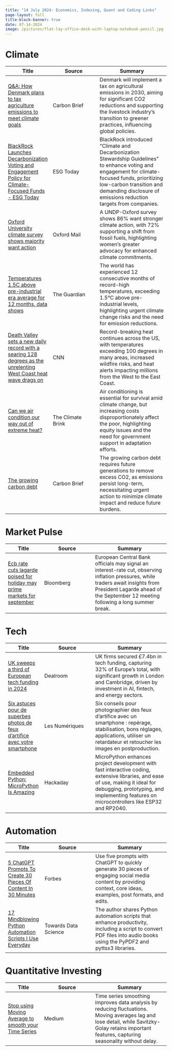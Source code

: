 ```yaml
---
title: "14 July 2024: Economics, Indexing, Quant and Coding Links"
page-layout: full
title-block-banner: true
date: 07-14-2024
image: /pictures/flat-lay-office-desk-with-laptop-notebook-pencil.jpg
---
```


# Climate

| Title | Source | Summary |
|-----|-------|----------|
| [Q&A: How Denmark plans to tax agriculture emissions to meet climate goals](https://www.carbonbrief.org/qa-how-denmark-plans-to-tax-agriculture-emissions-to-meet-climate-goals/) | Carbon Brief | Denmark will implement a tax on agricultural emissions in 2030, aiming for significant CO2 reductions and supporting the livestock industry's transition to greener practices, influencing global policies.  | 
| [BlackRock Launches Decarbonization Voting and Engagement Policy for Climate-Focused Funds - ESG Today](https://www.esgtoday.com/blackrock-launches-decarbonization-voting-and-engagement-policy-for-climate-focused-funds/) | ESG Today | BlackRock introduced "Climate and Decarbonization Stewardship Guidelines" to enhance voting and engagement for climate-focused funds, prioritizing low-carbon transition and demanding disclosure of emissions reduction targets from companies.  | 
| [Oxford University climate survey shows majority want action](https://www.oxfordmail.co.uk/news/24401044.oxford-university-climate-survey-shows-majority-want-action/) | Oxford Mail | A UNDP-Oxford survey shows 86% want stronger climate action, with 72% supporting a shift from fossil fuels, highlighting women's greater advocacy for enhanced climate commitments.  | 
| [Temperatures 1.5C above pre-industrial era average for 12 months, data shows](https://www.theguardian.com/environment/article/2024/jul/08/temperatures-1-point-5c-above-pre-industrial-era-average-for-12-months-data-shows) | The Guardian | The world has experienced 12 consecutive months of record-high temperatures, exceeding 1.5°C above pre-industrial levels, highlighting urgent climate change risks and the need for emission reductions.  | 
| [Death Valley sets a new daily record with a searing 128 degrees as the unrelenting West Coast heat wave drags on](https://www.cnn.com/2024/07/07/weather/west-coast-heat-wave-california-nevada-oregon/index.html) | CNN | Record-breaking heat continues across the US, with temperatures exceeding 100 degrees in many areas, increased wildfire risks, and heat alerts impacting millions from the West to the East Coast.  | 
| [Can we air condition our way out of extreme heat?](https://www.theclimatebrink.com/p/can-we-air-condition-our-way-out) | The Climate Brink | Air conditioning is essential for survival amid climate change, but increasing costs disproportionately affect the poor, highlighting equity issues and the need for government support in adaptation efforts.  | 
| [The growing carbon debt](https://www.theclimatebrink.com/p/the-growing-carbon-debt) | Carbon Brief | The growing carbon debt requires future generations to remove excess CO2, as emissions persist long-term, necessitating urgent action to minimize climate impact and reduce future burdens.  | 


# Market Pulse

| Title | Source | Summary |
|-----|-------|----------|
| [Ecb rate cuts lagarde poised for holiday may prime markets for september](https://www.bloomberg.com/news/articles/2024-07-13/ecb-rate-cuts-lagarde-poised-for-holiday-may-prime-markets-for-september?srnd=economics-v2&sref=ZPVkTM30) | Bloomberg | European Central Bank officials may signal an interest-rate cut, observing inflation pressures, while traders await insights from President Lagarde ahead of the September 12 meeting following a long summer break.  | 


# Tech

| Title | Source | Summary |
|-----|-------|----------|
| [UK sweeps a third of European tech funding in 2024](https://www.cityam.com/uk-sweeps-a-third-of-european-tech-funding-in-2024-as-london-and-cambridge-boom/) | Dealroom | UK firms secured £7.4bn in tech funding, capturing 32% of Europe’s total, with significant growth in London and Cambridge, driven by investment in AI, fintech, and energy sectors.  | 
| [Six astuces pour de superbes photos de feux d'artifice avec votre smartphone](https://www.lesnumeriques.com/photo/six-astuces-pour-de-superbes-photos-de-feux-d-artifice-avec-votre-smartphone-a224069.html) | Les Numériques | Six conseils pour photographier des feux d'artifice avec un smartphone : repérage, stabilisation, bons réglages, applications, utiliser un retardateur et retoucher les images en postproduction.  | 
| [Embedded Python: MicroPython Is Amazing](https://hackaday.com/2024/07/11/embedded-python-micropython-is-amazing/) | Hackaday | MicroPython enhances project development with fast interactive coding, extensive libraries, and ease of use, making it ideal for debugging, prototyping, and implementing features on microcontrollers like ESP32 and RP2040.  | 


# Automation

| Title | Source | Summary |
|-----|-------|----------|
| [5 ChatGPT Prompts To Create 30 Pieces Of Content In 30 Minutes](https://www.forbes.com/sites/jodiecook/2024/07/12/5-chatgpt-prompts-to-create-30-pieces-of-content-in-30-minutes/) | Forbes | Use five prompts with ChatGPT to quickly generate 30 pieces of engaging social media content by providing context, core ideas, examples, post formats, and edits.  | 
| [17 Mindblowing Python Automation Scripts I Use Everyday](https://medium.com/pythoneers/17-mindblowing-python-automation-scripts-i-use-everyday-523fb1eb9284) | Towards Data Science | The author shares Python automation scripts that enhance productivity, including a script to convert PDF files into audio books using the PyPDF2 and pyttsx3 libraries.  | 


# Quantitative Investing

| Title | Source | Summary |
|-----|-------|----------|
| [Stop using Moving Average to smooth your Time Series](https://medium.com/bip-xtech/stop-using-moving-average-to-smooth-your-time-series-2179af9ed59b) | Medium | Time series smoothing improves data analysis by reducing fluctuations. Moving averages lag and lose detail, while Savitzky-Golay retains important features, capturing seasonality without delay.  | 
